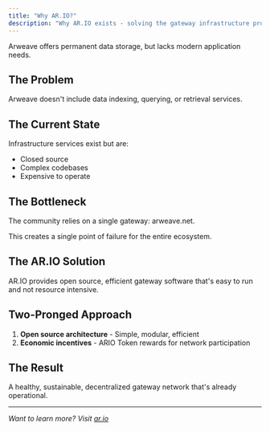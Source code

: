 ```yaml
---
title: "Why AR.IO?"
description: "Why AR.IO exists - solving the gateway infrastructure problems in the Arweave ecosystem"
---
```


Arweave offers permanent data storage, but lacks modern application needs.

## The Problem

Arweave doesn't include data indexing, querying, or retrieval services.

## The Current State

Infrastructure services exist but are:

- Closed source
- Complex codebases
- Expensive to operate

## The Bottleneck

The community relies on a single gateway: arweave.net.

This creates a single point of failure for the entire ecosystem.

## The AR.IO Solution

AR.IO provides open source, efficient gateway software that's easy to run and not resource intensive.

## Two-Pronged Approach

1. **Open source architecture** - Simple, modular, efficient
2. **Economic incentives** - ARIO Token rewards for network participation

## The Result

A healthy, sustainable, decentralized gateway network that's already operational.

---

_Want to learn more? Visit [ar.io](https://ar.io)_
